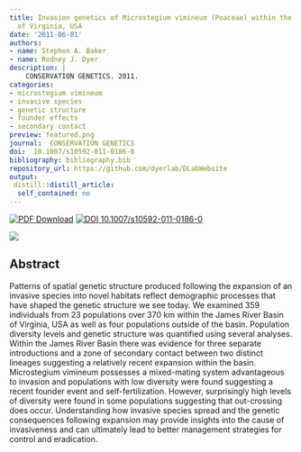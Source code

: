 ```yaml
---
title: Invasion genetics of Microstegium vimineum (Poaceae) within the James River Basin
  of Virginia, USA
date: '2011-06-01'
authors:
- name: Stephen A. Baker
- name: Rodney J. Dyer
description: |
    CONSERVATION GENETICS. 2011.  
categories: 
- microstegium vimineum
- invasive species
- genetic structure
- founder effects
- secondary contact
preview: featured.png
journal:  CONSERVATION GENETICS
doi:  10.1007/s10592-011-0186-0
bibliography: bibliography.bib
repository_url: https://github.com/dyerlab/DLabWebsite
output:
 distill::distill_article:
  self_contained: no
---
```


 [![PDF Download](https://img.shields.io/badge/PDF-21B02C.svg)](https://drive.google.com/open?id=0B0T81CzLjtfPbC1SNXltTkxYcmM) [![ DOI 10.1007/s10592-011-0186-0](http://img.shields.io/badge/DOI-474747.svg)](https://doi.org/10.1007/s10592-011-0186-0)

![]( featured.png )

## Abstract

Patterns of spatial genetic structure produced following the expansion of an invasive species into novel habitats reflect demographic processes that have shaped the genetic structure we see today. We examined 359 individuals from 23 populations over 370 km within the James River Basin of Virginia, USA as well as four populations outside of the basin. Population diversity levels and genetic structure was quantified using several analyses. Within the James River Basin there was evidence for three separate introductions and a zone of secondary contact between two distinct lineages suggesting a relatively recent expansion within the basin. Microstegium vimineum possesses a mixed-mating system advantageous to invasion and populations with low diversity were found suggesting a recent founder event and self-fertilization. However, surprisingly high levels of diversity were found in some populations suggesting that out-crossing does occur. Understanding how invasive species spread and the genetic consequences following expansion may provide insights into the cause of invasiveness and can ultimately lead to better management strategies for control and eradication.
